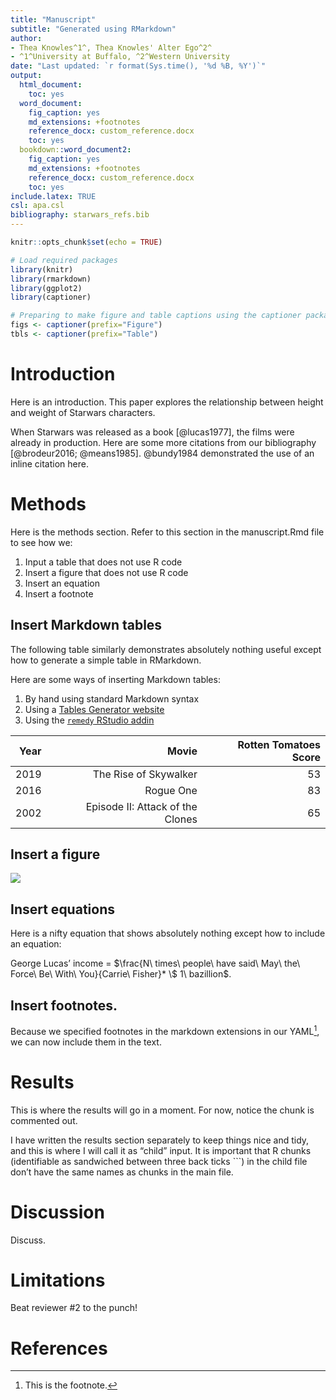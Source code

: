```yaml
---
title: "Manuscript"
subtitle: "Generated using RMarkdown"
author:
- Thea Knowles^1^, Thea Knowles' Alter Ego^2^
- ^1^University at Buffalo, ^2^Western University
date: "Last updated: `r format(Sys.time(), '%d %B, %Y')`"
output:
  html_document:
    toc: yes
  word_document:
    fig_caption: yes
    md_extensions: +footnotes
    reference_docx: custom_reference.docx
    toc: yes
  bookdown::word_document2:
    fig_caption: yes
    md_extensions: +footnotes
    reference_docx: custom_reference.docx
    toc: yes
include.latex: TRUE
csl: apa.csl
bibliography: starwars_refs.bib
---
```


```r
knitr::opts_chunk$set(echo = TRUE)

# Load required packages
library(knitr)
library(rmarkdown)
library(ggplot2)
library(captioner)

# Preparing to make figure and table captions using the captioner package
figs <- captioner(prefix="Figure")
tbls <- captioner(prefix="Table")
```


<!-- This is a comment in RMarkdown main body text. Note how it differs from comments in R code (#). -->

# Introduction
Here is an introduction. 
This paper explores the relationship between height and weight of Starwars characters.

When Starwars was released as a book [@lucas1977], the films were already in production.
Here are some more citations from our bibliography [@brodeur2016; @means1985]. 
@bundy1984 demonstrated the use of an inline citation here.


# Methods {#methods}
Here is the methods section. Refer to this section in the manuscript.Rmd file to see how we:

1. Input a table that does not use R code
2. Insert a figure that does not use R code
3. Insert an equation
4. Insert a footnote

## Insert Markdown tables
The following table similarly demonstrates absolutely nothing useful except how to generate a simple table in RMarkdown.

Here are some ways of inserting Markdown tables:

1. By hand using standard Markdown syntax
2. Using a [Tables Generator website](https://www.tablesgenerator.com/markdown_tables)
3. Using the [`remedy` RStudio addin](https://github.com/ThinkR-open/remedy)

|  Year|  Movie|  Rotten Tomatoes Score|
|--:|--:|--:|
|  2019|  The Rise of Skywalker|  53|
|  2016|  Rogue One|  83|
|  2002|  Episode II: Attack of the Clones|  65|


## Insert a figure


![](images/starwars.png)


## Insert equations
Here is a nifty equation that shows absolutely nothing except how to include an equation: 

<!-- COMMENTS! -->
<!-- The text enclosed in dollar signs $ $ will be treated as LaTex math (an equation), and will be formatted especially for this -->

George Lucas' income = $\frac{N\ times\ people\ have said\ May\ the\ Force\ Be\ With\ You}{Carrie\ Fisher}* \$ 1\ bazillion$. 

## Insert footnotes.
Because we specified footnotes in the markdown extensions in our YAML[^1], we can now include them in the text.

[^1]: This is the footnote.

# Results

This is where the results will go in a moment. For now, notice the chunk is commented out.

I have written the results section separately to keep things nice and tidy, and this is where I will call it as "child" input. 
It is important that R chunks (identifiable as sandwiched between three back ticks \`\`\`) in the child file don't have the same names as chunks in the main file.

<!-- ```{r child = 'results.Rmd'} -->

<!-- ``` -->

# Discussion
Discuss. 

# Limitations
Beat reviewer \#2 to the punch!

# References

